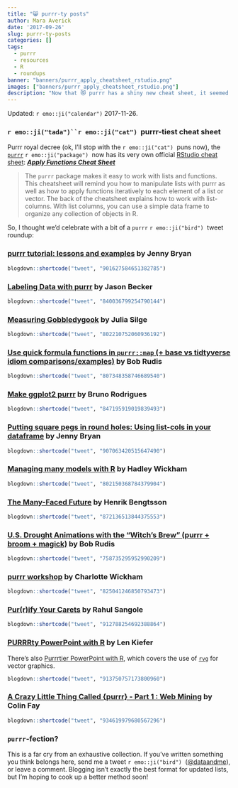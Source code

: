 ```yaml
---
title: "😸 purrr-ty posts"
author: Mara Averick
date: '2017-09-26'
slug: purrr-ty-posts
categories: []
tags:
  - purrr
  - resources
  - R
  - roundups
banner: "banners/purrr_apply_cheatsheet_rstudio.png"
images: ["banners/purrr_apply_cheatsheet_rstudio.png"]
description: "Now that 😻 purrr has a shiny new cheat sheet, it seemed like a fitting tribute to give the package its own tweet roundup..."
---
```


Updated: `r emo::ji("calendar")` 2017-11-26.


### `r emo::ji("tada")``r emo::ji("cat")`&nbsp; purrr-tiest cheat sheet

Purrr royal decree (ok, I'll stop with the `r emo::ji("cat")` &nbsp;puns now), the [`purrr`](http://purrr.tidyverse.org/) `r emo::ji("package")` &nbsp;now has its very own official [RStudio cheat sheet](https://www.rstudio.com/resources/cheatsheets/): [**_Apply Functions Cheat Sheet_**](https://github.com/rstudio/cheatsheets/blob/master/purrr.pdf)

 >  The `purrr` package makes it easy to work with lists and functions. This cheatsheet will remind you how to manipulate lists with purrr as well as how to apply functions iteratively to each element of a list or vector. The back of the cheatsheet explains how to work with list-columns. With list columns, you can use a simple data frame to organize any collection of objects in R.

So, I thought we'd celebrate with a bit of a `purrr` `r emo::ji("bird")` &nbsp;tweet roundup:

### [purrr tutorial: lessons and examples](https://jennybc.github.io/purrr-tutorial/bk00_vectors-and-lists.html) by Jenny Bryan

```r
blogdown::shortcode("tweet", "901627584651382785")
```

### [Labeling Data with purrr](http://www.json.blog/2017/03/labeling-data-with-purrr/) by Jason Becker

```r
blogdown::shortcode("tweet", "840036799254790144")
```

### [Measuring Gobbledygook](https://juliasilge.com/blog/gobbledygook/) by Julia Silge

```r
blogdown::shortcode("tweet", "802210752060936192")
```

### [Use quick formula functions in `purrr::map` (+ base vs tidtyverse idiom comparisons/examples)](https://rud.is/b/2016/07/26/use-quick-formula-functions-in-purrrmap-base-vs-tidtyverse-idiom-comparisonsexamples/) by Bob Rudis

```r
blogdown::shortcode("tweet", "807348358746689540")
```

### [Make ggplot2 purrr](http://www.brodrigues.co/blog/2017-03-29-make-ggplot2-purrr/) by Bruno Rodrigues

```r
blogdown::shortcode("tweet", "847195919019839493")
```

### [Putting square pegs in round holes: Using list-cols in your dataframe](https://speakerdeck.com/jennybc/putting-square-pegs-in-round-holes-using-list-cols-in-your-dataframe) by Jenny Bryan

```r
blogdown::shortcode("tweet", "907063420515647490")
```

### [Managing many models with R](Managing many models with R) by Hadley Wickham

```r
blogdown::shortcode("tweet", "802150368784379904")
```

### [The Many-Faced Future](http://www.jottr.org/2017/06/the-many-faced-future.html) by Henrik Bengtsson

```r
blogdown::shortcode("tweet", "872136513844375553")
```

### [U.S. Drought Animations with the “Witch’s Brew” (purrr + broom + magick)](https://rud.is/b/2016/07/27/u-s-drought-animations-with-the-witchs-brew-purrr-broom-magick/) by Bob Rudis

```r
blogdown::shortcode("tweet", "758735295952990209")
```

### [purrr workshop](https://www.dropbox.com/sh/062xjv35izc2a92/AAAnC-nzToR1rPekDZipRJSLa?dl=0) by Charlotte Wickham

```r
blogdown::shortcode("tweet", "825041246850793473")
```

### [Pur(r)ify Your Carets](http://rsangole.netlify.com/post/pur-r-ify-your-carets/) by Rahul Sangole

```r
blogdown::shortcode("tweet", "912788254692388864")
```

### [PURRRty PowerPoint with R](http://lenkiefer.com/2017/09/27/use-purrr/) by Len Kiefer

There's also [Purrrtier PowerPoint with R](http://lenkiefer.com/2017/10/21/purrrtier-powerpoint-with-r/), which covers the use of [`rvg`](https://github.com/davidgohel/rvg) for vector graphics.

```r
blogdown::shortcode("tweet", "913750757173800960")
```

### [A Crazy Little Thing Called {purrr} - Part 1 : Web Mining](http://colinfay.me/purrr-web-mining/) by Colin Fay

```r
blogdown::shortcode("tweet", "934619979680567296")
```


### `purrr`-fection?

This is a far cry from an exhaustive collection. If you've written something you think belongs here, send me a tweet `r emo::ji("bird")` &nbsp;([\@dataandme](https://twitter.com/dataandme)), or leave a comment. Blogging isn't exactly the best format for updated lists, but I'm hoping to cook up a better method soon!
